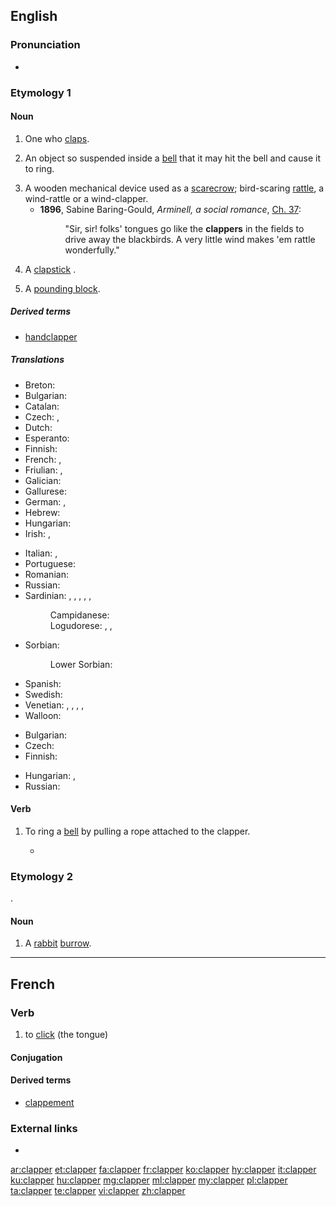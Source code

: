 ==English==

===Pronunciation===
* {{rhymes|æpə(r)|lang=en}}

===Etymology 1===
{{suffix|clap|er|lang=en}}

====Noun====
{{en-noun}}

# One who [[clap]]s.
# {{senseid|en|bell}} An object so suspended inside a [[bell]] that it may hit the bell and cause it to ring.
# A wooden mechanical device used as a [[scarecrow]]; bird-scaring [[rattle]], a wind-rattle or a wind-clapper.
#* '''1896''', Sabine Baring-Gould, ''Arminell, a social romance'', [[Wikisource:Arminell, a social romance/Chapter 37|Ch.&nbsp;37]]:
#*: "Sir, sir! folks' tongues go like the '''clappers''' in the fields to drive away the blackbirds. A very little wind makes 'em rattle wonderfully."
# A [[clapstick]] {{qualifier|musical instrument|lang=en}}.
# {{label|en|sewing}} A [[pounding block]].

=====Derived terms=====
* [[handclapper]]

=====Translations=====
{{trans-top|the tongue of a bell}}
* Breton: {{t+|br|bazhoulenn|f}}
* Bulgarian: {{t+|bg|ези́к|m}}
* Catalan: {{t+|ca|batall|m}}
* Czech: {{t|cs|srdce zvonu}}, {{t+|cs|srdce}}
* Dutch: {{t+|nl|klepel|m}}
* Esperanto: {{t+|eo|koro}}
* Finnish: {{t+|fi|kieli}}
* French: {{t+|fr|batail|m}}, {{t+|fr|battant|m}}
* Friulian: {{t|fur|batocj|m}}, {{t|fur|banducel|m}}
* Galician: {{t+|gl|badalo|m}}
* Gallurese: {{t|sdn|battaddólu}}
* German: {{t+|de|Klöppel|m}}, {{t|de|Schwengel|m}}
* Hebrew: {{t+|he|עִנְבָּל|m|tr=inbal}}
* Hungarian: {{t+|hu|harangnyelv}}
* Irish: {{t|ga|boschrann|m}}, {{t|ga|teanga cloig|f}}
{{trans-mid}}
* Italian: {{t+|it|battaglio}}, {{t+|it|batacchio|m}}
* Portuguese: {{t+|pt|badalo|m}}
* Romanian: {{t+|ro|limbă|f}}
* Russian: {{t|ru|[[язы́к]] ([[колокол|ко́локола]])|m}}
* Sardinian: {{t|sc|batazu|m}}, {{t|sc|batarzu|m}}, {{t|sc|batalzu|m}}, {{t|sc|batàgliu|m}}, {{t|sc|antarzu|m}}, {{t|sc|entazu|m}}
*: Campidanese: {{t|sc|tratallu}}
*: Logudorese: {{t|sc|battazu}}, {{t|sc|piròne}}, {{t|sc|limbèddu}}
* Sorbian:
*: Lower Sorbian: {{t|dsb|palica|f}}
* Spanish: {{t+|es|badajo|m}}
* Swedish: {{t|sv|kläpp|c}}
* Venetian: {{t|vec|batocio|m}}, {{t|vec|batòcolo|m}}, {{t|vec|batòc|m}}, {{t|vec|batidor|m}}, {{t|vec|batibèƚo|m}}
* Walloon: {{t+|wa|bata|m}}
{{trans-bottom}}

{{trans-top|rattle}}
* Bulgarian: {{t+|bg|кречетало|n}}
* Czech: {{t|cs|řehtačka|f}}
* Finnish: {{t+|fi|räikkä}}
{{trans-mid}}
* Hungarian: {{t|hu|kereplő}}, {{t|hu|szélkelep}}
* Russian: {{t+|ru|трещо́тка|f}}
{{trans-bottom}}

====Verb====
{{en-verb}}

# {{context|transitive|lang=en}} To ring a [[bell]] by pulling a rope attached to the clapper.
#* {{quote-book|title=A rudimentary treatise on clocks and watches and bells|author=Baron Edmund Beckett Grimthorpe|year=1903|passage=It is still necessary to warn clergymen against allowing the lazy and pernicious practice of ''''clappering''',' ''i.e.'' tying the bell-rope to the clapper, and pulling it instead of the bell.}}

===Etymology 2===
{{borrowing|fr|clapier|lang=en}}.

====Noun====
{{en-noun}}

# {{label|en|obsolete}} A [[rabbit]] [[burrow]].

{{Webster 1913}}

----

==French==

===Verb===
{{fr-verb}}

# to [[click]] (the tongue)

====Conjugation====
{{fr-conj-er|clapp|avoir}}

====Derived terms====
* [[clappement]]

===External links===
* {{R:TLFi}}

[[ar:clapper]]
[[et:clapper]]
[[fa:clapper]]
[[fr:clapper]]
[[ko:clapper]]
[[hy:clapper]]
[[it:clapper]]
[[ku:clapper]]
[[hu:clapper]]
[[mg:clapper]]
[[ml:clapper]]
[[my:clapper]]
[[pl:clapper]]
[[ta:clapper]]
[[te:clapper]]
[[vi:clapper]]
[[zh:clapper]]